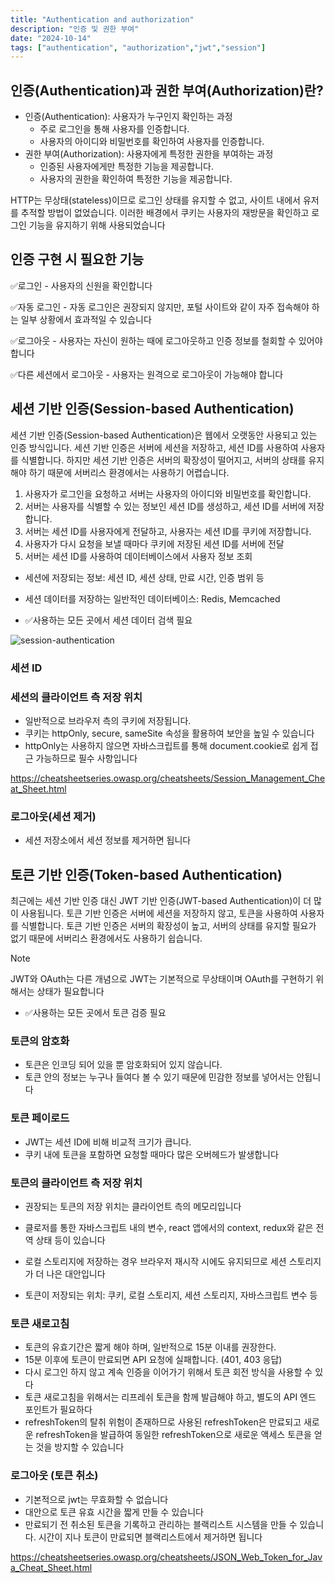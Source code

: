 ```yaml
---
title: "Authentication and authorization"
description: "인증 및 권한 부여"
date: "2024-10-14"
tags: ["authentication", "authorization","jwt","session"]
---
```


## 인증(Authentication)과 권한 부여(Authorization)란?

- 인증(Authentication): 사용자가 누구인지 확인하는 과정
  - 주로 로그인을 통해 사용자를 인증합니다.
  - 사용자의 아이디와 비밀번호를 확인하여 사용자를 인증합니다.
- 권한 부여(Authorization): 사용자에게 특정한 권한을 부여하는 과정
  - 인증된 사용자에게만 특정한 기능을 제공합니다.
  - 사용자의 권한을 확인하여 특정한 기능을 제공합니다.

HTTP는 무상태(stateless)이므로 로그인 상태를 유지할 수 없고, 사이트 내에서 유저를 추적할 방법이 없었습니다. 이러한 배경에서 쿠키는 사용자의 재방문을 확인하고 로그인 기능을 유지하기 위해 사용되었습니다

## 인증 구현 시 필요한 기능

✅로그인 - 사용자의 신원을 확인합니다

✅자동 로그인 - 자동 로그인은 권장되지 않지만, 포털 사이트와 같이 자주 접속해야 하는 일부 상황에서 효과적일 수 있습니다

✅로그아웃 - 사용자는 자신이 원하는 때에 로그아웃하고 인증 정보를 철회할 수 있어야 합니다

✅다른 세션에서 로그아웃 - 사용자는 원격으로 로그아웃이 가능해야 합니다

## 세션 기반 인증(Session-based Authentication)

 세션 기반 인증(Session-based Authentication)은 웹에서 오랫동안 사용되고 있는 인증 방식입니다. 세션 기반 인증은 서버에 세션을 저장하고, 세션 ID를 사용하여 사용자를 식별합니다. 하지만 세션 기반 인증은 서버의 확장성이 떨어지고, 서버의 상태를 유지해야 하기 때문에 서버리스 환경에서는 사용하기 어렵습니다.

1. 사용자가 로그인을 요청하고 서버는 사용자의 아이디와 비밀번호를 확인합니다.
2. 서버는 사용자를 식별할 수 있는 정보인 세션 ID를 생성하고, 세션 ID를 서버에 저장합니다.
3. 서버는 세션 ID를 사용자에게 전달하고, 사용자는 세션 ID를 쿠키에 저장합니다.
4. 사용자가 다시 요청을 보낼 때마다 쿠키에 저장된 세션 ID를 서버에 전달
5. 서버는 세션 ID를 사용하여 데이터베이스에서 사용자 정보 조회

- 세션에 저장되는 정보: 세션 ID, 세션 상태, 만료 시간, 인증 범위 등
- 세션 데이터를 저장하는 일반적인 데이터베이스: Redis, Memcached

- ✅사용하는 모든 곳에서 세션 데이터 검색 필요

![session-authentication](assets/session-authentication.svg)

### 세션 ID

### 세션의 클라이언트 측 저장 위치

- 일반적으로 브라우저 측의 쿠키에 저장됩니다.
- 쿠키는 httpOnly, secure, sameSite 속성을 활용하여 보안을 높일 수 있습니다
- httpOnly는 사용하지 않으면 자바스크립트를 통해 document.cookie로 쉽게 접근 가능하므로 필수 사항입니다

https://cheatsheetseries.owasp.org/cheatsheets/Session_Management_Cheat_Sheet.html

### 로그아웃(세션 제거)

- 세션 저장소에서 세션 정보를 제거하면 됩니다

## 토큰 기반 인증(Token-based Authentication)

최근에는 세션 기반 인증 대신 JWT 기반 인증(JWT-based Authentication)이 더 많이 사용됩니다. 토큰 기반 인증은 서버에 세션을 저장하지 않고, 토큰을 사용하여 사용자를 식별합니다. 토큰 기반 인증은 서버의 확장성이 높고, 서버의 상태를 유지할 필요가 없기 때문에 서버리스 환경에서도 사용하기 쉽습니다.

> [!NOTE]
>
> JWT와 OAuth는 다른 개념으로 JWT는 기본적으로 무상태이며 OAuth를 구현하기 위해서는 상태가 필요합니다

- ✅사용하는 모든 곳에서 토큰 검증 필요

### 토큰의 암호화

- 토큰은 인코딩 되어 있을 뿐 암호화되어 있지 않습니다. 
- 토큰 안의 정보는 누구나 들여다 볼 수 있기 때문에 민감한 정보를 넣어서는 안됩니다

### 토큰 페이로드

- JWT는 세션 ID에 비해 비교적 크기가 큽니다.
- 쿠키 내에 토큰을 포함하면 요청할 때마다 많은 오버헤드가 발생합니다

### 토큰의 클라이언트 측 저장 위치

- 권장되는 토큰의 저장 위치는 클라이언트 측의 메모리입니다
- 클로저를 통한 자바스크립트 내의 변수, react 앱에서의 context, redux와 같은 전역 상태 등이 있습니다
- 로컬 스토리지에 저장하는 경우 브라우저 재시작 시에도 유지되므로 세션 스토리지가 더 나은 대안입니다

 - 토큰이 저장되는 위치: 쿠키, 로컬 스토리지, 세션 스토리지, 자바스크립트 변수 등

### 토큰 새로고침

- 토큰의 유효기간은 짧게 해야 하며, 일반적으로 15분 이내를 권장한다.
- 15분 이후에 토큰이 만료되면 API 요청에 실패합니다. (401, 403 응답)
- 다시 로그인 하지 않고 계속 인증을 이어가기 위해서 토큰 회전 방식을 사용할 수 있다
- 토큰 새로고침을 위해서는 리프레쉬 토큰을 함께 발급해야 하고, 별도의 API 엔드 포인트가 필요하다
- refreshToken의 탈취 위험이 존재하므로 사용된 refreshToken은 만료되고 새로운 refreshToken을 발급하여 동일한 refreshToken으로 새로운 액세스 토큰을 얻는 것을 방지할 수 있습니다

### 로그아웃 (토큰 취소)

- 기본적으로 jwt는 무효화할 수 없습니다
- 대안으로 토큰 유효 시간을 짧게 만들 수 있습니다
- 만료되기 전 취소된 토큰을 기록하고 관리하는 블랙리스트 시스템을 만들 수 있습니다. 시간이 지나 토큰이 만료되면 블랙리스트에서 제거하면 됩니다

https://cheatsheetseries.owasp.org/cheatsheets/JSON_Web_Token_for_Java_Cheat_Sheet.html
